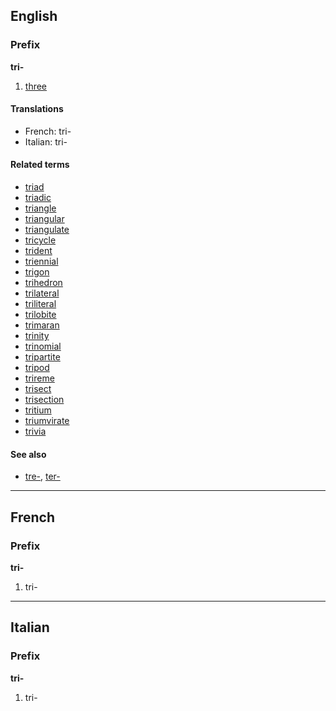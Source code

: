 ==English==
===Prefix===
'''tri-'''

#[[three]]

====Translations====
*French: tri-
*Italian: tri-

====Related terms====
*[[triad]]
*[[triadic]]
*[[triangle]]
*[[triangular]]
*[[triangulate]]
*[[tricycle]]
*[[trident]]
*[[triennial]]
*[[trigon]]
*[[trihedron]]
*[[trilateral]]
*[[triliteral]]
*[[trilobite]]
*[[trimaran]]
*[[trinity]]
*[[trinomial]]
*[[tripartite]]
*[[tripod]]
*[[trireme]]
*[[trisect]]
*[[trisection]]
*[[tritium]]
*[[triumvirate]]
*[[trivia]]

====See also====
*[[tre-]], [[ter-]]

----
==French==
===Prefix===
'''tri-'''

#tri-

----
==Italian==
===Prefix===
'''tri-'''

#tri-